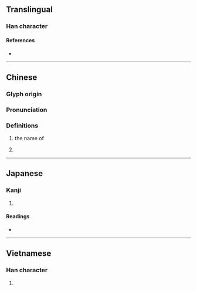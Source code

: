 {{also|華}}
{{character info}}
==Translingual==

===Han character===
{{Han char|rn=46|rad=山|as=08|sn=11|four=22504|canj=UMTJ|ids=⿱山⿻丅⿱艹二}}

====References====
* {{Han ref|kx=0313.100|dkj=08161|dj=0614.070|hdz=10777.020|uh=5D0B|ud=23819|bh=D4F5|bd=54517}}

----

==Chinese==
{{zh-forms}}

===Glyph origin===
{{Han etym}}

===Pronunciation===
{{zh-pron
|m=huà
|c=waa6
|md=huá
|mc=y
|oc=y
|cat=pn
}}

===Definitions===
{{zh-hanzi}}

# {{zh-alt-form|華|tr=-|dot=,}} the name of {{w|Mount Hua}} {{gloss|mountain in [[Shaanxi]] province}}
# {{surname|zh}}

----

==Japanese==

===Kanji===
{{ja-kanji|grade=|rs=山08}}

# {{rfdef|ja|sort=山08}}

====Readings====
* {{ja-readings|on=[[か]] (ka)|kun=}}

----

==Vietnamese==

===Han character===
{{vi-hantu|[[hoa]]|rs=山08}}

# {{rfdef|vi|sort=山08}}
